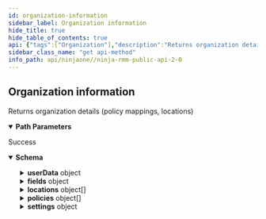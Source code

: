 ```yaml
---
id: organization-information
sidebar_label: Organization information
hide_title: true
hide_table_of_contents: true
api: {"tags":["Organization"],"description":"Returns organization details (policy mappings, locations)","operationId":"getOrganization","parameters":[{"name":"id","in":"path","description":"Organization identifier","required":true,"schema":{"type":"integer","format":"int32"}}],"responses":{"200":{"description":"Success","content":{"application/json":{"schema":{"type":"object","properties":{"name":{"type":"string","description":"Organization full name"},"description":{"type":"string","description":"Organization Description"},"userData":{"type":"object","additionalProperties":true,"description":"Custom attributes"},"nodeApprovalMode":{"type":"string","description":"Device Approval Mode","enum":["AUTOMATIC","MANUAL","REJECT"]},"tags":{"type":"array","description":"Tags","items":{"type":"string","description":"Tags"}},"fields":{"type":"object","additionalProperties":{"type":"object","description":"Custom Fields"},"description":"Custom Fields"},"id":{"type":"integer","description":"Organization identifier","format":"int32"},"locations":{"type":"array","description":"List of locations","items":{"type":"object","properties":{"name":{"type":"string","description":"Location name"},"address":{"type":"string","description":"Address"},"description":{"type":"string","description":"Description"},"userData":{"type":"object","additionalProperties":true,"description":"Custom attributes"},"tags":{"type":"array","description":"Tags","items":{"type":"string","description":"Tags"}},"fields":{"type":"object","additionalProperties":{"type":"object","description":"Custom Fields"},"description":"Custom Fields"},"id":{"type":"integer","description":"Location identifier","format":"int32"}},"description":"Location"}},"policies":{"type":"array","description":"Node role policy assignments","items":{"type":"object","properties":{"nodeRoleId":{"type":"integer","description":"Node Role Identifier","format":"int32"},"policyId":{"type":"integer","description":"Policy Identifier","format":"int32"}},"description":"Node role policy assignments"}},"settings":{"type":"object","properties":{"trayicon":{"type":"object","properties":{"product":{"type":"string","description":"Configured product code"},"enabled":{"type":"boolean","description":"Is enabled"},"targets":{"type":"array","description":"Feature deployment targets","items":{"type":"string","description":"Feature deployment targets"}},"options":{"type":"object","additionalProperties":{"type":"object","description":"Feature options"},"description":"Feature options"}},"description":"Feature/product/integration configuration settings"},"splashtop":{"type":"object","properties":{"product":{"type":"string","description":"Configured product code"},"enabled":{"type":"boolean","description":"Is enabled"},"targets":{"type":"array","description":"Feature deployment targets","items":{"type":"string","description":"Feature deployment targets"}},"options":{"type":"object","additionalProperties":{"type":"object","description":"Feature options"},"description":"Feature options"}},"description":"Feature/product/integration configuration settings"},"teamviewer":{"type":"object","properties":{"product":{"type":"string","description":"Configured product code"},"enabled":{"type":"boolean","description":"Is enabled"},"targets":{"type":"array","description":"Feature deployment targets","items":{"type":"string","description":"Feature deployment targets"}},"options":{"type":"object","additionalProperties":{"type":"object","description":"Feature options"},"description":"Feature options"}},"description":"Feature/product/integration configuration settings"},"backup":{"type":"object","properties":{"product":{"type":"string","description":"Configured product code"},"enabled":{"type":"boolean","description":"Is enabled"},"targets":{"type":"array","description":"Feature deployment targets","items":{"type":"string","description":"Feature deployment targets"}},"options":{"type":"object","additionalProperties":{"type":"object","description":"Feature options"},"description":"Feature options"}},"description":"Feature/product/integration configuration settings"},"psa":{"type":"object","properties":{"product":{"type":"string","description":"Configured product code"},"enabled":{"type":"boolean","description":"Is enabled"},"targets":{"type":"array","description":"Feature deployment targets","items":{"type":"string","description":"Feature deployment targets"}},"options":{"type":"object","additionalProperties":{"type":"object","description":"Feature options"},"description":"Feature options"}},"description":"Feature/product/integration configuration settings"}},"description":"Organization settings"}}}}}}},"method":"get","path":"/api/v2/organization/{id}","servers":[{"url":"https://eu.ninjarmm.com","description":"EU instance"},{"url":"https://app.ninjarmm.com","description":"US instance"},{"url":"https://oc.ninjarmm.com","description":"Oceania instance"}],"security":[{"oauth2":["monitoring","Management","control"]},{"sessionKey":["monitoring","Management","control"]},{"bearer":["monitoring","Management","control"]}],"securitySchemes":{"oauth2":{"type":"oauth2","flows":{"authorizationCode":{"authorizationUrl":"/ws/oauth/authorize","tokenUrl":"/ws/oauth/token","scopes":{"monitoring":"Monitoring APIs","Management":"Management APIs"}},"clientCredentials":{"tokenUrl":"/ws/oauth/token","scopes":{"monitoring":"Monitoring APIs","Management":"Management APIs"}}}},"sessionKey":{"type":"apiKey","name":"sessionKey","in":"cookie"},"bearer":{"type":"http","scheme":"bearer"}},"info":{"title":"Ninja RMM Public API 2.0","description":"Ninja RMM Public API documentation. <br><br>\nSee also: <br> \n<a href=\"https://resources.ninjarmm.com/API/Ninja+RMM+Public+API+v2.0.5+Device+Filter+Syntax.pdf\">Device Filter syntax</a><br>\n<a href=\"https://resources.ninjarmm.com/API/Ninja+RMM+Public+API+v2.0.5+Webhooks.pdf\">Webhooks</a>","contact":{"email":"api@ninjarmm.com"},"version":"2.0.9-draft"},"postman":{"name":"Organization information","description":{"content":"Returns organization details (policy mappings, locations)","type":"text/plain"},"url":{"path":["api","v2","organization",":id"],"host":["{{baseUrl}}"],"query":[],"variable":[{"disabled":false,"description":{"content":"(Required) Organization identifier","type":"text/plain"},"type":"any","value":"","key":"id"}]},"header":[{"key":"Accept","value":"application/json"}],"method":"GET"}}
sidebar_class_name: "get api-method"
info_path: api/ninjaone//ninja-rmm-public-api-2-0
---
```



## Organization information



Returns organization details (policy mappings, locations)

<details style={{"marginBottom":"1rem"}} data-collapsed={false} open={true}><summary style={{}}><strong>Path Parameters</strong></summary><div><ul><ParamsItem className={"paramsItem"} param={{"name":"id","in":"path","description":"Organization identifier","required":true,"schema":{"type":"integer","format":"int32"}}}></ParamsItem></ul></div></details><div><ApiTabs><TabItem label={"200"} value={"200"}><div>

Success

</div><div><details style={{}} data-collapsed={false} open={true}><summary style={{"textAlign":"left"}}><strong>Schema</strong></summary><div style={{"textAlign":"left","marginLeft":"1rem"}}></div><ul style={{"marginLeft":"1rem"}}><SchemaItem collapsible={false} name={"name"} required={false} schemaDescription={"Organization full name"} schemaName={"string"} qualifierMessage={undefined}></SchemaItem><SchemaItem collapsible={false} name={"description"} required={false} schemaDescription={"Organization Description"} schemaName={"string"} qualifierMessage={undefined}></SchemaItem><SchemaItem collapsible={true} className={"schemaItem"}><details style={{}}><summary style={{}}><strong>userData</strong><span style={{"opacity":"0.6"}}> object</span></summary><div style={{"marginLeft":"1rem"}}><div style={{"marginTop":".5rem","marginBottom":".5rem"}}>

Custom attributes

</div></div></details></SchemaItem><SchemaItem collapsible={false} name={"nodeApprovalMode"} required={false} schemaDescription={"Device Approval Mode"} schemaName={"string"} qualifierMessage={"**Possible values:** [`AUTOMATIC`, `MANUAL`, `REJECT`]"}></SchemaItem><SchemaItem collapsible={false} name={"tags"} required={false} schemaDescription={"Tags"} schemaName={"string[]"} qualifierMessage={undefined}></SchemaItem><SchemaItem collapsible={true} className={"schemaItem"}><details style={{}}><summary style={{}}><strong>fields</strong><span style={{"opacity":"0.6"}}> object</span></summary><div style={{"marginLeft":"1rem"}}><div style={{"marginTop":".5rem","marginBottom":".5rem"}}>

Custom Fields

</div></div></details></SchemaItem><SchemaItem collapsible={false} name={"id"} required={false} schemaDescription={"Organization identifier"} schemaName={"int32"} qualifierMessage={undefined}></SchemaItem><SchemaItem collapsible={true} className={"schemaItem"}><details style={{}}><summary style={{}}><strong>locations</strong><span style={{"opacity":"0.6"}}> object[]</span></summary><div style={{"marginLeft":"1rem"}}><div style={{"marginTop":".5rem","marginBottom":".5rem"}}>

List of locations

</div><ul><SchemaItem collapsible={false} name={"name"} required={false} schemaDescription={"Location name"} schemaName={"string"} qualifierMessage={undefined}></SchemaItem><SchemaItem collapsible={false} name={"address"} required={false} schemaDescription={"Address"} schemaName={"string"} qualifierMessage={undefined}></SchemaItem><SchemaItem collapsible={false} name={"description"} required={false} schemaDescription={"Description"} schemaName={"string"} qualifierMessage={undefined}></SchemaItem><SchemaItem collapsible={true} className={"schemaItem"}><details style={{}}><summary style={{}}><strong>userData</strong><span style={{"opacity":"0.6"}}> object</span></summary><div style={{"marginLeft":"1rem"}}><div style={{"marginTop":".5rem","marginBottom":".5rem"}}>

Custom attributes

</div></div></details></SchemaItem><SchemaItem collapsible={false} name={"tags"} required={false} schemaDescription={"Tags"} schemaName={"string[]"} qualifierMessage={undefined}></SchemaItem><SchemaItem collapsible={true} className={"schemaItem"}><details style={{}}><summary style={{}}><strong>fields</strong><span style={{"opacity":"0.6"}}> object</span></summary><div style={{"marginLeft":"1rem"}}><div style={{"marginTop":".5rem","marginBottom":".5rem"}}>

Custom Fields

</div></div></details></SchemaItem><SchemaItem collapsible={false} name={"id"} required={false} schemaDescription={"Location identifier"} schemaName={"int32"} qualifierMessage={undefined}></SchemaItem></ul></div></details></SchemaItem><SchemaItem collapsible={true} className={"schemaItem"}><details style={{}}><summary style={{}}><strong>policies</strong><span style={{"opacity":"0.6"}}> object[]</span></summary><div style={{"marginLeft":"1rem"}}><div style={{"marginTop":".5rem","marginBottom":".5rem"}}>

Node role policy assignments

</div><ul><SchemaItem collapsible={false} name={"nodeRoleId"} required={false} schemaDescription={"Node Role Identifier"} schemaName={"int32"} qualifierMessage={undefined}></SchemaItem><SchemaItem collapsible={false} name={"policyId"} required={false} schemaDescription={"Policy Identifier"} schemaName={"int32"} qualifierMessage={undefined}></SchemaItem></ul></div></details></SchemaItem><SchemaItem collapsible={true} className={"schemaItem"}><details style={{}}><summary style={{}}><strong>settings</strong><span style={{"opacity":"0.6"}}> object</span></summary><div style={{"marginLeft":"1rem"}}><div style={{"marginTop":".5rem","marginBottom":".5rem"}}>

Organization settings

</div><ul><SchemaItem collapsible={true} className={"schemaItem"}><details style={{}}><summary style={{}}><strong>trayicon</strong><span style={{"opacity":"0.6"}}> object</span></summary><div style={{"marginLeft":"1rem"}}><div style={{"marginTop":".5rem","marginBottom":".5rem"}}>

Feature/product/integration configuration settings

</div><ul><SchemaItem collapsible={false} name={"product"} required={false} schemaDescription={"Configured product code"} schemaName={"string"} qualifierMessage={undefined}></SchemaItem><SchemaItem collapsible={false} name={"enabled"} required={false} schemaDescription={"Is enabled"} schemaName={"boolean"} qualifierMessage={undefined}></SchemaItem><SchemaItem collapsible={false} name={"targets"} required={false} schemaDescription={"Feature deployment targets"} schemaName={"string[]"} qualifierMessage={undefined}></SchemaItem><SchemaItem collapsible={true} className={"schemaItem"}><details style={{}}><summary style={{}}><strong>options</strong><span style={{"opacity":"0.6"}}> object</span></summary><div style={{"marginLeft":"1rem"}}><div style={{"marginTop":".5rem","marginBottom":".5rem"}}>

Feature options

</div></div></details></SchemaItem></ul></div></details></SchemaItem><SchemaItem collapsible={true} className={"schemaItem"}><details style={{}}><summary style={{}}><strong>splashtop</strong><span style={{"opacity":"0.6"}}> object</span></summary><div style={{"marginLeft":"1rem"}}><div style={{"marginTop":".5rem","marginBottom":".5rem"}}>

Feature/product/integration configuration settings

</div><ul><SchemaItem collapsible={false} name={"product"} required={false} schemaDescription={"Configured product code"} schemaName={"string"} qualifierMessage={undefined}></SchemaItem><SchemaItem collapsible={false} name={"enabled"} required={false} schemaDescription={"Is enabled"} schemaName={"boolean"} qualifierMessage={undefined}></SchemaItem><SchemaItem collapsible={false} name={"targets"} required={false} schemaDescription={"Feature deployment targets"} schemaName={"string[]"} qualifierMessage={undefined}></SchemaItem><SchemaItem collapsible={true} className={"schemaItem"}><details style={{}}><summary style={{}}><strong>options</strong><span style={{"opacity":"0.6"}}> object</span></summary><div style={{"marginLeft":"1rem"}}><div style={{"marginTop":".5rem","marginBottom":".5rem"}}>

Feature options

</div></div></details></SchemaItem></ul></div></details></SchemaItem><SchemaItem collapsible={true} className={"schemaItem"}><details style={{}}><summary style={{}}><strong>teamviewer</strong><span style={{"opacity":"0.6"}}> object</span></summary><div style={{"marginLeft":"1rem"}}><div style={{"marginTop":".5rem","marginBottom":".5rem"}}>

Feature/product/integration configuration settings

</div><ul><SchemaItem collapsible={false} name={"product"} required={false} schemaDescription={"Configured product code"} schemaName={"string"} qualifierMessage={undefined}></SchemaItem><SchemaItem collapsible={false} name={"enabled"} required={false} schemaDescription={"Is enabled"} schemaName={"boolean"} qualifierMessage={undefined}></SchemaItem><SchemaItem collapsible={false} name={"targets"} required={false} schemaDescription={"Feature deployment targets"} schemaName={"string[]"} qualifierMessage={undefined}></SchemaItem><SchemaItem collapsible={true} className={"schemaItem"}><details style={{}}><summary style={{}}><strong>options</strong><span style={{"opacity":"0.6"}}> object</span></summary><div style={{"marginLeft":"1rem"}}><div style={{"marginTop":".5rem","marginBottom":".5rem"}}>

Feature options

</div></div></details></SchemaItem></ul></div></details></SchemaItem><SchemaItem collapsible={true} className={"schemaItem"}><details style={{}}><summary style={{}}><strong>backup</strong><span style={{"opacity":"0.6"}}> object</span></summary><div style={{"marginLeft":"1rem"}}><div style={{"marginTop":".5rem","marginBottom":".5rem"}}>

Feature/product/integration configuration settings

</div><ul><SchemaItem collapsible={false} name={"product"} required={false} schemaDescription={"Configured product code"} schemaName={"string"} qualifierMessage={undefined}></SchemaItem><SchemaItem collapsible={false} name={"enabled"} required={false} schemaDescription={"Is enabled"} schemaName={"boolean"} qualifierMessage={undefined}></SchemaItem><SchemaItem collapsible={false} name={"targets"} required={false} schemaDescription={"Feature deployment targets"} schemaName={"string[]"} qualifierMessage={undefined}></SchemaItem><SchemaItem collapsible={true} className={"schemaItem"}><details style={{}}><summary style={{}}><strong>options</strong><span style={{"opacity":"0.6"}}> object</span></summary><div style={{"marginLeft":"1rem"}}><div style={{"marginTop":".5rem","marginBottom":".5rem"}}>

Feature options

</div></div></details></SchemaItem></ul></div></details></SchemaItem><SchemaItem collapsible={true} className={"schemaItem"}><details style={{}}><summary style={{}}><strong>psa</strong><span style={{"opacity":"0.6"}}> object</span></summary><div style={{"marginLeft":"1rem"}}><div style={{"marginTop":".5rem","marginBottom":".5rem"}}>

Feature/product/integration configuration settings

</div><ul><SchemaItem collapsible={false} name={"product"} required={false} schemaDescription={"Configured product code"} schemaName={"string"} qualifierMessage={undefined}></SchemaItem><SchemaItem collapsible={false} name={"enabled"} required={false} schemaDescription={"Is enabled"} schemaName={"boolean"} qualifierMessage={undefined}></SchemaItem><SchemaItem collapsible={false} name={"targets"} required={false} schemaDescription={"Feature deployment targets"} schemaName={"string[]"} qualifierMessage={undefined}></SchemaItem><SchemaItem collapsible={true} className={"schemaItem"}><details style={{}}><summary style={{}}><strong>options</strong><span style={{"opacity":"0.6"}}> object</span></summary><div style={{"marginLeft":"1rem"}}><div style={{"marginTop":".5rem","marginBottom":".5rem"}}>

Feature options

</div></div></details></SchemaItem></ul></div></details></SchemaItem></ul></div></details></SchemaItem></ul></details></div></TabItem></ApiTabs></div>
      